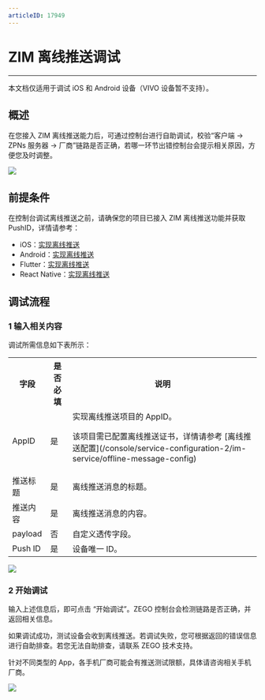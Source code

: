 ```yaml
---
articleID: 17949
---
```

# ZIM 离线推送调试

- - -

<Warning title="注意">


本文档仅适用于调试 iOS 和 Android 设备（VIVO 设备暂不支持）。

</Warning>



## 概述

在您接入 ZIM 离线推送能力后，可通过控制台进行自助调试，校验“客户端 -> ZPNs 服务器 -> 厂商”链路是否正确，若哪一环节出错控制台会提示相关原因，方便您及时调整。

<Frame width="512" height="auto" caption=""><img src="https://storage.zego.im/sdk-doc/Pics/console/location.jpeg" /></Frame>

## 前提条件

在控制台调试离线推送之前，请确保您的项目已接入 ZIM 离线推送功能并获取 PushID，详情请参考：
- iOS：[实现离线推送](/zim-ios/offline-push-notifications/implement-offline-push-notification)
- Android：[实现离线推送](/zim-android/offline-push-notifications/implement-offline-push-notification)
- Flutter：[实现离线推送](/zim-flutter/offline-push-notifications/implement-offline-push-notification)
- React Native：[实现离线推送](/zim-rn/offline-push-notifications/implement-offline-push-notification)

## 调试流程

### 1 输入相关内容

调试所需信息如下表所示：

<table>
  
<tbody><tr>
<th>字段</th>
<th>是否必填</th>
<th>说明</th>
</tr>
<tr>
<td>AppID</td>
<td>是</td>
<td>
实现离线推送项目的 AppID。

<Warning title="注意">
<p>该项目需已配置离线推送证书，详情请参考 [离线推送配置](/console/service-configuration-2/im-service/offline-message-config)</p>
</Warning>

</td>
</tr>
<tr>
<td>推送标题</td>
<td>是</td>
<td>离线推送消息的标题。</td>
</tr>
<tr>
<td>推送内容</td>
<td>是</td>
<td>离线推送消息的内容。</td>
</tr>
<tr>
<td>payload</td>
<td>否</td>
<td>自定义透传字段。</td>
</tr>
<tr>
<td>Push ID</td>
<td>是</td>
<td>设备唯一 ID。</td>
</tr>
</tbody></table>

<Frame width="512" height="auto" caption=""><img src="https://storage.zego.im/sdk-doc/Pics/console/offline_push_test_info.jpeg" /></Frame>

### 2 开始调试

输入上述信息后，即可点击 “开始调试”。ZEGO 控制台会检测链路是否正确，并返回相关信息。

如果调试成功，测试设备会收到离线推送。若调试失败，您可根据返回的错误信息进行自助排查。若您无法自助排查，请联系 ZEGO 技术支持。

<Note title="说明">


针对不同类型的 App，各手机厂商可能会有推送测试限额，具体请咨询相关手机厂商。

</Note>



<Frame width="512" height="auto" caption=""><img src="https://storage.zego.im/sdk-doc/Pics/console/offline_push_test_result.jpeg" /></Frame>
